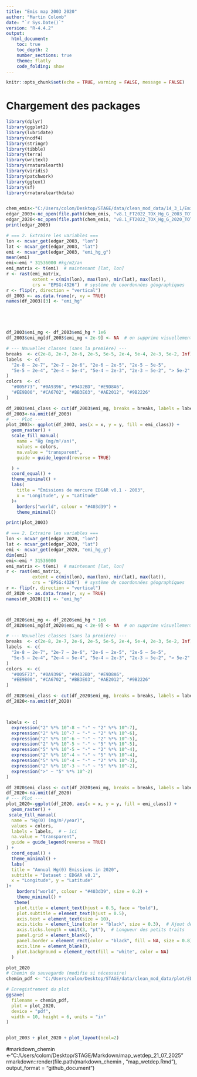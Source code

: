---
title: "Emis map 2003 2020"
author: "Martin Colomb"
date: "`r Sys.Date()`"
version: "R-4.4.2"
output:
  html_document:
    toc: true
    toc_depth: 2
    number_sections: true
    theme: flatly
    code_folding: show
---

```{r setup, include=FALSE}
knitr::opts_chunk$set(echo = TRUE, warning = FALSE, message = FALSE)
```

# Chargement des packages

```{r packages}
library(dplyr)
library(ggplot2)
library(lubridate)
library(ncdf4)
library(stringr)
library(tibble)
library(terra)
library(writexl)
library(rnaturalearth)
library(viridis)
library(patchwork)
library(ggtext)
library(sf)
library(rnaturalearthdata)



```

```{r chemins et fichiers}
chem_emis<-"C:/Users/colom/Desktop/STAGE/data/clean_mod_data/14_3_1/Emis_EDGAR"
edgar_2003<-nc_open(file.path(chem_emis, "v8.1_FT2022_TOX_Hg_G_2003_TOTALS_flx.nc"))
edgar_2020<-nc_open(file.path(chem_emis, "v8.1_FT2022_TOX_Hg_G_2020_TOTALS_flx.nc"))
print(edgar_2003)
```


```{r plot 2003}


# === 2. Extraire les variables ===
lon <- ncvar_get(edgar_2003, "lon")
lat <- ncvar_get(edgar_2003, "lat")
emi <- ncvar_get(edgar_2003, "emi_hg_g")
mean(emi)
emi<-emi * 31536000 #kg/m2/an
emi_matrix <- t(emi)  # maintenant [lat, lon]
r <- rast(emi_matrix,
          extent = c(min(lon), max(lon), min(lat), max(lat)),
          crs = "EPSG:4326")  # système de coordonnées géographiques
r <- flip(r, direction = "vertical")
df_2003 <- as.data.frame(r, xy = TRUE)
names(df_2003)[3] <- "emi_hg"





df_2003$emi_mg <- df_2003$emi_hg * 1e6
df_2003$emi_mg[df_2003$emi_mg < 2e-9] <- NA  # on supprime visuellement tout < 2e-9

# --- Nouvelles classes (sans la première) ---
breaks  <- c(2e-8, 2e-7, 2e-6, 2e-5, 5e-5, 2e-4, 5e-4, 2e-3, 5e-2, Inf)
labels  <- c(
  "2e-8 – 2e-7", "2e-7 – 2e-6", "2e-6 – 2e-5", "2e-5 – 5e-5",
  "5e-5 – 2e-4", "2e-4 – 5e-4", "5e-4 – 2e-3", "2e-3 – 5e-2", "> 5e-2"
)
colors  <- c(
  "#005F73", "#0A9396", "#94D2BD", "#E9D8A6",
  "#EE9B00", "#CA6702", "#BB3E03", "#AE2012", "#9B2226"
)

df_2003$emi_class <- cut(df_2003$emi_mg, breaks = breaks, labels = labels, include.lowest = TRUE)
df_2003<-na.omit(df_2003)
# --- Plot ---
plot_2003<- ggplot(df_2003, aes(x = x, y = y, fill = emi_class)) +
  geom_raster() +
  scale_fill_manual(
    name = "Hg (mg/m²/an)",
    values = colors,
    na.value = "transparent",
    guide = guide_legend(reverse = TRUE)  

  ) +
  coord_equal() +
  theme_minimal() +
  labs(
    title = "Émissions de mercure EDGAR v8.1 - 2003",
    x = "Longitude", y = "Latitude"
  )+
    borders("world", colour = "#403d39") +
    theme_minimal()

print(plot_2003)


```
```{r plot 2020}


# === 2. Extraire les variables ===
lon <- ncvar_get(edgar_2020, "lon")
lat <- ncvar_get(edgar_2020, "lat")
emi <- ncvar_get(edgar_2020, "emi_hg_g")
dim(emi)
emi<-emi * 31536000
emi_matrix <- t(emi)  # maintenant [lat, lon]
r <- rast(emi_matrix,
          extent = c(min(lon), max(lon), min(lat), max(lat)),
          crs = "EPSG:4326")  # système de coordonnées géographiques
r <- flip(r, direction = "vertical")
df_2020 <- as.data.frame(r, xy = TRUE)
names(df_2020)[3] <- "emi_hg"



df_2020$emi_mg <- df_2020$emi_hg * 1e6
df_2020$emi_mg[df_2020$emi_mg < 2e-9] <- NA  # on supprime visuellement tout < 2e-9

# --- Nouvelles classes (sans la première) ---
breaks  <- c(2e-8, 2e-7, 2e-6, 2e-5, 5e-5, 2e-4, 5e-4, 2e-3, 5e-2, Inf)
labels  <- c(
  "2e-8 – 2e-7", "2e-7 – 2e-6", "2e-6 – 2e-5", "2e-5 – 5e-5",
  "5e-5 – 2e-4", "2e-4 – 5e-4", "5e-4 – 2e-3", "2e-3 – 5e-2", "> 5e-2"
)
colors  <- c(
  "#005F73", "#0A9396", "#94D2BD", "#E9D8A6",
  "#EE9B00", "#CA6702", "#BB3E03", "#AE2012", "#9B2226"
)

df_2020$emi_class <- cut(df_2020$emi_mg, breaks = breaks, labels = labels, include.lowest = TRUE)
df_2020<-na.omit(df_2020)



labels <- c(
  expression("2" %*% 10^-8 ~ "-" ~ "2" %*% 10^-7),
  expression("2" %*% 10^-7 ~ "-" ~ "2" %*% 10^-6),
  expression("2" %*% 10^-6 ~ "-" ~ "2" %*% 10^-5),
  expression("2" %*% 10^-5 ~ "-" ~ "5" %*% 10^-5),
  expression("5" %*% 10^-5 ~ "-" ~ "2" %*% 10^-4),
  expression("2" %*% 10^-4 ~ "-" ~ "5" %*% 10^-4),
  expression("5" %*% 10^-4 ~ "-" ~ "2" %*% 10^-3),
  expression("2" %*% 10^-3 ~ "-" ~ "5" %*% 10^-2),
  expression(">" ~ "5" %*% 10^-2)
)

df_2020$emi_class <- cut(df_2020$emi_mg, breaks = breaks, labels = labels, include.lowest = TRUE)
df_2020<-na.omit(df_2020)
# --- Plot ---
plot_2020<-ggplot(df_2020, aes(x = x, y = y, fill = emi_class)) +
  geom_raster() +
 scale_fill_manual(
  name = "Hg(0) (mg/m²/year)",
  values = colors,
  labels = labels,  # ← ici
  na.value = "transparent",
  guide = guide_legend(reverse = TRUE)
) +
  coord_equal() +
  theme_minimal() +
  labs(
  title = "Annual Hg(0) Emissions in 2020",
  subtitle = "Dataset : EDGAR v8.1",
  x = "Longitude", y = "Latitude"
)+
    borders("world", colour = "#403d39", size = 0.2) +
    theme_minimal() +
   theme(
    plot.title = element_text(hjust = 0.5, face = "bold"),
    plot.subtitle = element_text(hjust = 0.5),
    axis.text = element_text(size = 10),
    axis.ticks = element_line(color = "black", size = 0.3),  # Ajout des petits traits
    axis.ticks.length = unit(3, "pt"),  # Longueur des petits traits
    panel.grid = element_blank(),
    panel.border = element_rect(color = "black", fill = NA, size = 0.8),
    axis.line = element_blank(),
    plot.background = element_rect(fill = "white", color = NA)
  )

plot_2020
# Chemin de sauvegarde (modifie si nécessaire)
chemin_pdf <- "C:/Users/colom/Desktop/STAGE/data/clean_mod_data/plot/EDGAR_emi_2020.pdf"

# Enregistrement du plot
ggsave(
  filename = chemin_pdf,
  plot = plot_2020,
  device = "pdf",
  width = 10, height = 6, units = "in"
)



```
```{r plot total}

plot_2003 + plot_2020 + plot_layout(ncol=2)


```

#markdown_chemin <-"C:/Users/colom/Desktop/STAGE/Markdown/map_wetdep_21_07_2025"
rmarkdown::render(file.path(markdown_chemin , "map_wetdep.Rmd"), output_format = "github_document")

